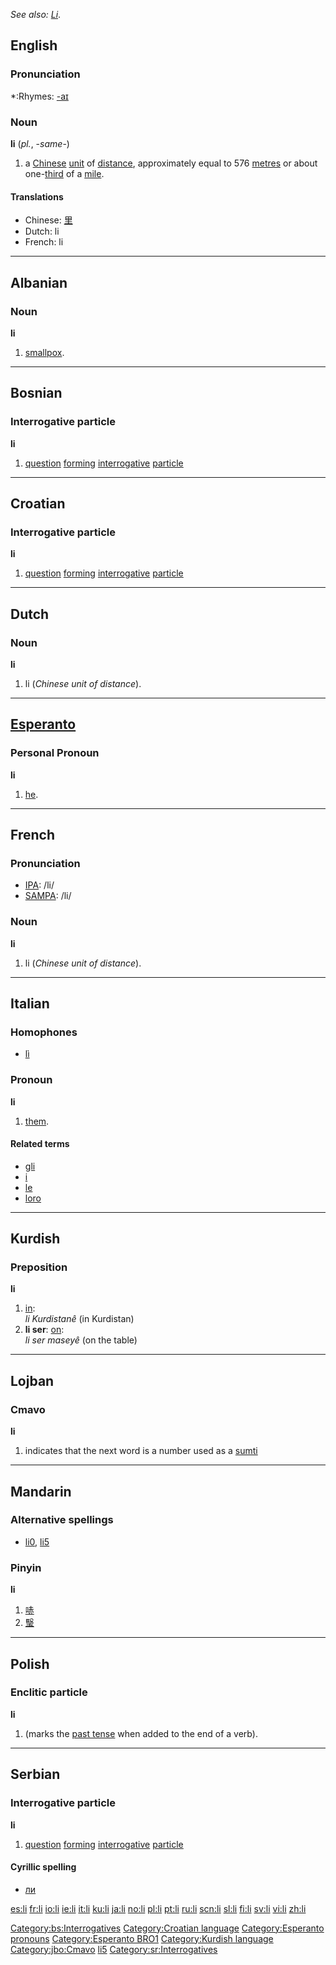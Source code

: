''See also: [[Li]]''.
==English==

===Pronunciation===
*:Rhymes: [[Rhymes:English:-aɪ|-aɪ]]

===Noun===
'''li''' (''pl.'', -''same''-)
# a [[Chinese]] [[unit]] of [[distance]], approximately equal to 576 [[metre]]s or about one-[[third]] of a [[mile]].

====Translations====
*Chinese: [[里]]
*Dutch: li
*French: li {{m}}

----

==Albanian==
===Noun===
'''li''' {{f}}
# [[smallpox]].

----

==Bosnian==
===Interrogative particle===
'''li'''
#[[question]] [[forming]] [[interrogative]] [[particle]]
[[Category:bs:Interrogatives]]

----

==Croatian==
===Interrogative particle===
'''li'''
#[[question]] [[forming]] [[interrogative]] [[particle]]
[[Category:Croatian language]]

----

==Dutch==
===Noun===
'''li'''
#li (''Chinese unit of distance'').

----

==[[Esperanto]]==
===Personal Pronoun===
'''li'''
# [[he]].

[[Category:Esperanto pronouns]]
[[Category:Esperanto BRO1]]

----

==French==

===Pronunciation===
*[[w:IPA|IPA]]: /li/
*[[w:SAMPA|SAMPA]]: /li/

===Noun===
'''li''' {{m}}
#li (''Chinese unit of distance'').

----

==Italian==
===Homophones===
*[[lì]]
===Pronoun===
'''li'''
# [[them]].
====Related terms====
*[[gli]]
*[[i#Italian|i]]
*[[le#Italian|le]]
*[[loro]]

----

==Kurdish==
===Preposition===
'''li'''
# [[in]]: <br>''li Kurdistanê'' (in Kurdistan)
# '''li ser''': [[on]]: <br>''li ser maseyê'' (on the table)

[[Category:Kurdish language]]

----

==Lojban==
===Cmavo===
'''li'''
# indicates that the next word is a number used as a [[sumti]]

[[Category:jbo:Cmavo]]

----

==Mandarin==
===Alternative spellings===
* [[li0]], [[li5]]

===Pinyin===
'''li'''

# [[哧]]
# [[瑿]]

[[Category:Mandarin pinyin|li5]]


----

==Polish==
===Enclitic particle===
'''li'''
# (marks the [[past tense]] when added to the end of a verb).

----

==Serbian==
===Interrogative particle===
'''li'''
#[[question]] [[forming]] [[interrogative]] [[particle]]
====Cyrillic spelling====
*[[ли#Serbian|ли]]
[[Category:sr:Interrogatives]]

[[es:li]]
[[fr:li]]
[[io:li]]
[[ie:li]]
[[it:li]]
[[ku:li]]
[[ja:li]]
[[no:li]]
[[pl:li]]
[[pt:li]]
[[ru:li]]
[[scn:li]]
[[sl:li]]
[[fi:li]]
[[sv:li]]
[[vi:li]]
[[zh:li]]